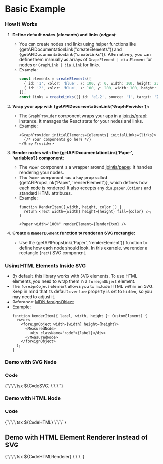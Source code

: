 
<Meta of={Stories} />

# Basic Example

### How It Works

1. **Define default nodes (elements) and links (edges):**
   - You can create nodes and links using helper functions like {getAPIDocumentationLink("createElements")} and {getAPIDocumentationLink("createLinks")}. Alternatively, you can define them manually as arrays of `GraphElement | dia.Element` for nodes or `GraphLink | dia.Link` for links.
   - Example:
     ```ts
     const elements = createElements([
       { id: '1', color: 'blue', x: 100, y: 0, width: 100, height: 25 },
       { id: '2', color: 'blue', x: 100, y: 200, width: 100, height: 25 },
     ]);
     const links = createLinks([{ id: 'e1-2', source: '1', target: '2' }]);
     ```

2. **Wrap your app with {getAPIDocumentationLink('GraphProvider')}:**
   - The `GraphProvider` component wraps your app in a [jointjs/graph](https://docs.jointjs.com/api/dia/Graph) instance. It manages the React state for your nodes and links.
   - Example:
     ```tsx
     <GraphProvider initialElements={elements} initialLinks={links}>
       {/* Your components go here */}
     </GraphProvider>
     ```

3. **Render nodes with the {getAPIDocumentationLink('Paper', 'variables')} component:**
   - The `Paper` component is a wrapper around [jointjs/paper](https://docs.jointjs.com/learn/quickstart/paper/). It handles rendering your nodes.
   - The `Paper` component has a key prop called {getAPIPropsLink('Paper', 'renderElement')}, which defines how each node is rendered. It also accepts any `dia.paper.Options` and standard HTML attributes.
   - Example:
     ```tsx
     function RenderItem({ width, height, color }) {
       return <rect width={width} height={height} fill={color} />;
     }

     <Paper width="100%" renderElement={RenderItem} />
     ```

4. **Create a `RenderElement` function to render an SVG rectangle:**
   - Use the {getAPIPropsLink('Paper', 'renderElement')} function to define how each node should look. In this example, we render a rectangle (`rect`) SVG component.

### Using HTML Elements Inside SVG

- By default, this library works with SVG elements. To use HTML elements, you need to wrap them in a `foreignObject` element.
- The `foreignObject` element allows you to include HTML within an SVG. Keep in mind that its default `overflow` property is set to `hidden`, so you may need to adjust it.
- Reference: [MDN foreignObject](https://developer.mozilla.org/en-US/docs/Web/SVG/Element/foreignObject)
- Example:
  ```tsx
  function RenderItem({ label, width, height }: CustomElement) {
    return (
      <foreignObject width={width} height={height}>
        <MeasuredNode>
          <div className="node">{label}</div>
        </MeasuredNode>
      </foreignObject>
    );
  }
  ```

### Demo with SVG Node
<Canvas of={Stories.SVG} />

### Code
<Markdown>
{`\`\`\`tsx
${CodeSVG}
\`\`\``}
</Markdown>

### Demo with HTML Node
<Canvas of={Stories.HTML} />

### Code
<Markdown>
{`\`\`\`tsx
${CodeHTML}
\`\`\``}
</Markdown>

## Demo with HTML Element Renderer Instead of SVG
<Canvas of={Stories.HTMLRenderer} />
<Markdown>
{`\`\`\`tsx
${CodeHTMLRenderer}
\`\`\``}
</Markdown>